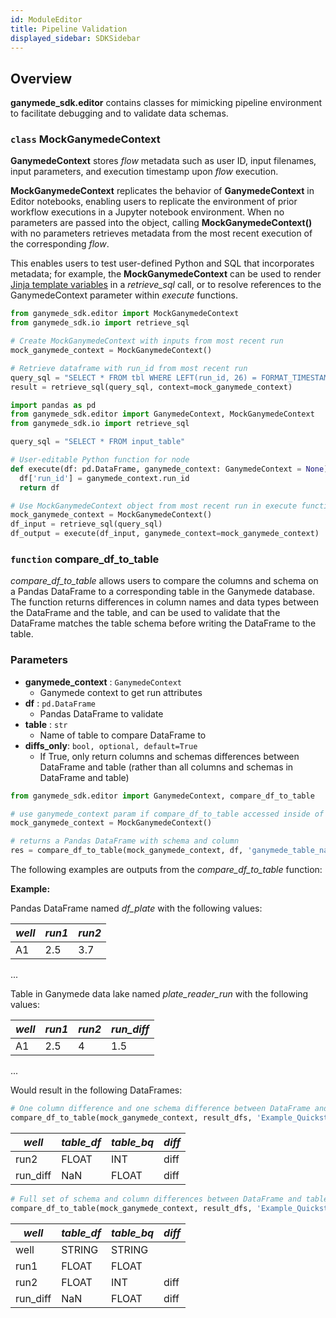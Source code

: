 ```yaml
---
id: ModuleEditor
title: Pipeline Validation
displayed_sidebar: SDKSidebar
---
```




## Overview

**ganymede_sdk.editor** contains classes for mimicking pipeline environment to facilitate debugging and to validate data schemas.

### `class` MockGanymedeContext

**GanymedeContext** stores _flow_ metadata such as user ID, input filenames, input parameters, and execution timestamp upon _flow_ execution.

**MockGanymedeContext** replicates the behavior of **GanymedeContext** in Editor notebooks, enabling users to replicate the environment of prior workflow executions in a Jupyter notebook environment.  When no parameters are passed into the object, calling **MockGanymedeContext()** with no parameters retrieves metadata from the most recent execution of the corresponding _flow_.

This enables users to test user-defined Python and SQL that incorporates metadata; for example, the **MockGanymedeContext** can be used to render [Jinja template variables](../FlowMetadata.mdx#template-variables) in a _retrieve_sql_ call, or to resolve references to the GanymedeContext parameter within _execute_ functions.

```python
from ganymede_sdk.editor import MockGanymedeContext
from ganymede_sdk.io import retrieve_sql

# Create MockGanymedeContext with inputs from most recent run
mock_ganymede_context = MockGanymedeContext()

# Retrieve dataframe with run_id from most recent run
query_sql = "SELECT * FROM tbl WHERE LEFT(run_id, 26) = FORMAT_TIMESTAMP("%Y-%m-%dT%R:%E6S", TIMESTAMP_MILLIS({{run_id}}))"
result = retrieve_sql(query_sql, context=mock_ganymede_context)
```

```python
import pandas as pd
from ganymede_sdk.editor import GanymedeContext, MockGanymedeContext
from ganymede_sdk.io import retrieve_sql

query_sql = "SELECT * FROM input_table"

# User-editable Python function for node
def execute(df: pd.DataFrame, ganymede_context: GanymedeContext = None) -> pd.DataFrame:
  df['run_id'] = ganymede_context.run_id
  return df

# Use MockGanymedeContext object from most recent run in execute function
mock_ganymede_context = MockGanymedeContext()
df_input = retrieve_sql(query_sql)
df_output = execute(df_input, ganymede_context=mock_ganymede_context)
```

### `function` compare_df_to_table

*compare_df_to_table* allows users to compare the columns and schema on a Pandas DataFrame to a corresponding table in the Ganymede database.
The function returns differences in column names and data types between the DataFrame and the table, and can be used to validate that the DataFrame matches the table schema before writing the DataFrame to the table.

###  Parameters
- **ganymede_context** : `GanymedeContext`
    - Ganymede context to get run attributes
- **df** : `pd.DataFrame`
    - Pandas DataFrame to validate
- **table** : `str`
    - Name of table to compare DataFrame to
- **diffs_only**: `bool, optional, default=True`
    - If True, only return columns and schemas differences between DataFrame and table (rather than all columns and schemas in DataFrame and table)

```python
from ganymede_sdk.editor import GanymedeContext, compare_df_to_table

# use ganymede_context param if compare_df_to_table accessed inside of execute function
mock_ganymede_context = MockGanymedeContext()

# returns a Pandas DataFrame with schema and column
res = compare_df_to_table(mock_ganymede_context, df, 'ganymede_table_name')
```

The following examples are outputs from the *compare_df_to_table* function:

**Example:**

Pandas DataFrame named _df_plate_ with the following values:

| *well* | *run1* | *run2* |
|--------|--------|--------|
| A1     | 2.5    | 3.7    |
...

Table in Ganymede data lake named _plate_reader_run_ with the following values:

| *well* | *run1* | *run2* | *run_diff* |
|--------|--------|--------|------------|
| A1     | 2.5    | 4      | 1.5        |
...

Would result in the following DataFrames:

```python
# One column difference and one schema difference between DataFrame and table
compare_df_to_table(mock_ganymede_context, result_dfs, 'Example_Quickstart_Absorbance_Change_Python_results')
```

| *well* | *table_df* | *table_bq* | *diff* |
|--------|--------|--------|-----|
| run2     | FLOAT    | INT    | diff    |
| run_diff     | NaN    | FLOAT    | diff    |

```python
# Full set of schema and column differences between DataFrame and table returned
compare_df_to_table(mock_ganymede_context, result_dfs, 'Example_Quickstart_Absorbance_Change_Python_results', diffs_only=False)
```

| *well* | *table_df* | *table_bq* | *diff* |
|--------|--------|--------|-----|
| well     | STRING    | STRING    |   |
| run1     | FLOAT    | FLOAT    |   |
| run2     | FLOAT    | INT    | diff  |
| run_diff | NaN    | FLOAT    | diff   |

